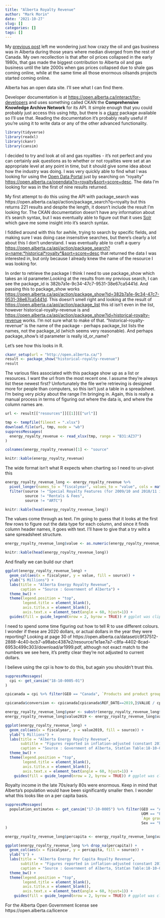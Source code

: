 ```yaml
---
title: "Alberta Royalty Revenue"
author: "Mark Morin"
date: '2021-10-27'
slug: []
categories: []
tags: []
---
```

My [previous post](/post/2021-10-26-alberta-median-income-using-cansim-and-tidyverse/) left me wondering just how crazy the oil and gas business was in Alberta during those years where median diverged from the rest of Canada. My own recollection is that after oil prices collapsed in the early 1980s, that gas made the biggest contribution to Alberta oil and gas business until the late 2000s when gas prices collapsed due to shale gas coming online, while at the same time all those enormous oilsands projects started coming online.

Alberta has an open data site. I'll see what I can find there.

Developer documentation is at <https://open.alberta.ca/interact/for-developers> and uses something called CKAN  the __Comprehensive Knowledge Archive Network__ for its API. It simple enough that you could probably just access this using http, but there is a [ckanr](https://docs.ropensci.org/ckanr/) package available so I'll use that. Reading the documentation it's probably really useful if you're using it to write data or any of the other advanced functionality.

```r
library(tidyverse)
library(readxl)
library(ckanr)
library(cansim)
```

I decided to try and look at oil and gas royalties - it's not perfect and you can certainly ask questions as to whether or not royalties were set at an appropriate level at any point in time, but it should give some idea about how the industry was doing.  I was very quickly able to find what I was looking for using the [Open Data Portal](https://open.alberta.ca/opendata) just by searching on "royalty" <https://open.alberta.ca/opendata?q=royalty&sort=score+desc>. The data I'm looking for was in the first of nine results returned.

My first attempt to do this using the API with package_search was https://open.alberta.ca/api/action/package_search?q=royalty but this returns 221 results and despite the length, it doesn't include the result I'm looking for. The CKAN documentation doesn't have any information about it's search syntax, but I was eventually able to figure out that it uses [Solr](https://solr.apache.org/) which gave me some insight into it's search syntax.

I fiddled around with this for awhile, trying to search by specific fields, and making sure I was doing case insensitive searches, but there's clearly a lot about this I don't understand. I was eventually able to craft a query <https://open.alberta.ca/api/action/package_search?q=name:*historical*royalty*&sort=score+desc> that returned the data I was interested in, but only because I already knew the name of the resource I was looking for.

In order to retrieve the package I think I need to use package_show which takes an id parameter.Looking at the results from my previous search, I can see the package_id is 382b7a1e-9c34-47c7-9531-38e67ca5441d. And passing this to package_show works <https://open.alberta.ca/api/action/package_show?id=382b7a1e-9c34-47c7-9531-38e67ca5441d>. This doesn't smell right and looking at the result of <https://open.alberta.ca/api/action/package_list> this id isn't even in the list, however historical-royalty-revenue is and <https://open.alberta.ca/api/action/package_show?id=historical-royalty-revenue> works. I'm not sure what to make of that. "historical-royalty-revenue" is the name of the package - perhaps package_list lists the names, not the package_id (which seems very reasonable). And perhaps package_show's id parameter is really id_or_name?

Let's see how this looks in R. 
```r

ckanr_setup(url = "http://open.alberta.ca/")
result <- package_show("historical-royalty-revenue")
result
```
The various files associated with this package show up as a list or resources. I want the url from the most recent one.  I assume they're always list these newest first? Unfortunately the file we're retrieving is designed more for people than computers, so this isn't just a table in a spreadsheet. I'm being very picky about the range I'm bringing in. Again, this is really a manual process in terms of figuring out where the data is, and where the column names are.

```r
url <- result[["resources"]][[1]][["url"]]

tmp <- tempfile(fileext = ".xlsx")
download.file(url, tmp, mode = "wb")
suppressMessages(
  energy_royalty_revenue <- read_xlsx(tmp, range = "B31:AZ37")
)

colnames(energy_royalty_revenue)[1] <- "source"

knitr::kable(energy_royalty_revenue)
```

The wide format isn't what R expects when charting so I need to un-pivot this

```r
energy_royalty_revenue_long <- energy_royalty_revenue %>% 
  pivot_longer(names_to = "fiscalyear", values_to = "value", cols = matches("\\d\\d\\d\\d\\/\\d\\d"), values_drop_na = TRUE) %>%
  filter(source != "Special Royalty Features (for 2009/10 and 2010/11 is the Energy Industry Drilling Stimulus program",
         source != "Rentals & Fees",
         source != "ARTC")

knitr::kable(head(energy_royalty_revenue_long))
```

The values come through as text. I'm going to guess that it looks at the first few rows to figure out the data type for each column, and since it finds column header names, it goes with text. I'll have to give that a try wiht a sane spreadsheet structure.

```r
energy_royalty_revenue_long$value <- as.numeric(energy_royalty_revenue_long$value)

knitr::kable(head(energy_royalty_revenue_long))
```

And finally we can build our chart

```r
ggplot(energy_royalty_revenue_long) + 
  geom_col(aes(x = fiscalyear, y = value, fill = source)) +
  ylab("$ Millions") +
  labs(title = "Alberta Energy Royalty Revenue", 
       caption = "Source : Government of Alberta") +
  theme_bw() +
  theme(legend.position = "top",
        legend.title = element_blank(),
        axis.title.x = element_blank(),
        axis.text.x = element_text(angle = 60, hjust=1)) +
  guides(fill = guide_legend(nrow = 2, byrow = TRUE)) # ggplot was clipping the legend

```
I need to spend some time figuring out how to tell R to use different colours. I wonder if these are 2020 dollars, or actual dollars in the year they were reporting? Looking at page 30 of  https://open.alberta.ca/dataset/c9f37512-2888-4c40-bcb7-a98abc4387e2/resource/1e1ae7a7-c8fa-4402-8cad-6953c499c303/download/ar1999.pdf, although not exact match to the numbers we see here, it's pretty clear they're not adjusted to current dollars.

I believe using the cpi is how to do this, but again you shouldn't trust this.
```r
suppressMessages(
  cpi <- get_cansim("18-10-0005-01")
)

cpicanada = cpi %>% filter(GEO == "Canada", `Products and product groups` == "All-items", UOM == "2002=100")

cpicanada$conversion <- cpicanada[cpicanada$REF_DATE==2019,]$VALUE / cpicanada$VALUE

energy_royalty_revenue_long$year <- substr(energy_royalty_revenue_long$fiscalyear, 1, 4)
energy_royalty_revenue_long$value2019 <- energy_royalty_revenue_long$value * cpicanada$conversion[match(energy_royalty_revenue_long$year,cpicanada$REF_DATE)]

ggplot(energy_royalty_revenue_long) + 
  geom_col(aes(x = fiscalyear, y = value2019, fill = source)) +
  ylab("$ Millions") +
  labs(title = "Alberta Energy Royalty Revenue", 
       subtitle = "Figures reported in inflation-adjusted (constant 2019) dollars).",
       caption = "Source : Government of Alberta, StatCan Table:18-10-0005-01") +
  theme_bw() +
  theme(legend.position = "top",
        legend.title = element_blank(),
        axis.title.x = element_blank(),
        axis.text.x = element_text(angle = 60, hjust=1)) +
    guides(fill = guide_legend(nrow = 2, byrow = TRUE)) # ggplot was clipping the legend

```
Royalty income in the late 70s/early 80s were enormous. Keep in mind that Alberta's population would have been significantly smaller then. I wonder what this looks like on a per capita basis.

```r
suppressMessages(
  population_estimates <- get_cansim("17-10-0005") %>% filter(GEO == "Alberta", 
                                                              UOM == "Persons", 
                                                              `Age group` == "All ages",
                                                              Sex == "Both sexes")
)

energy_royalty_revenue_long$percapita <- energy_royalty_revenue_long$value2019 * 1000000 /  population_estimates$VALUE[match(energy_royalty_revenue_long$year,population_estimates$REF_DATE)]

ggplot(energy_royalty_revenue_long %>% drop_na(percapita)) + 
  geom_col(aes(x = fiscalyear, y = percapita, fill = source)) +
  ylab("$") +
  labs(title = "Alberta Energy Per Capita Royalty Revenue", 
       subtitle = "Figures reported in inflation-adjusted (constant 2019) dollars).",
       caption = "Source : Government of Alberta, StatCan Table:18-10-0005-01, 17-10-0005-01") +
  theme_bw() +
  theme(legend.position = "top",
        legend.title = element_blank(),
        axis.title.x = element_blank(),
        axis.text.x = element_text(angle = 60, hjust=1)) +
    guides(fill = guide_legend(nrow = 2, byrow = TRUE)) # ggplot was clipping the legend

```


For the Alberta Open Government license see https://open.alberta.ca/licence